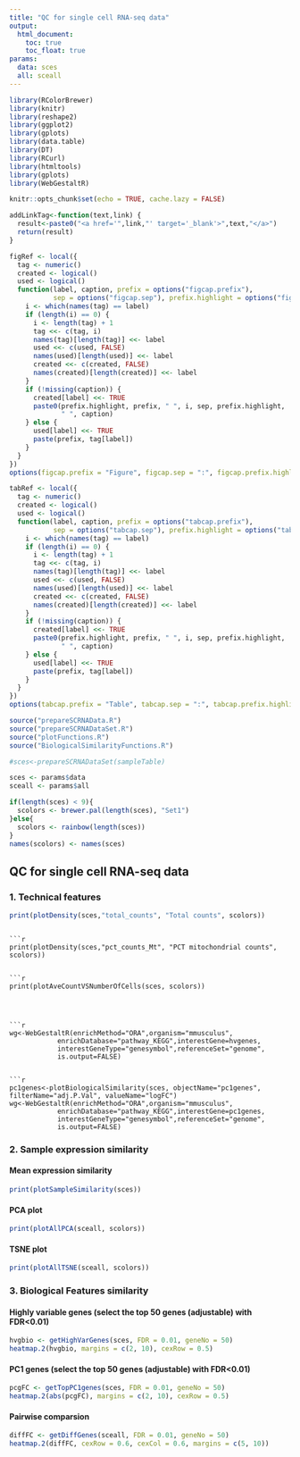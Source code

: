 ```yaml
---
title: "QC for single cell RNA-seq data"
output: 
  html_document:
    toc: true
    toc_float: true
params:
  data: sces
  all: sceall
---
```


```r

library(RColorBrewer)
library(knitr)
library(reshape2)
library(ggplot2)
library(gplots)
library(data.table)
library(DT)
library(RCurl)
library(htmltools)
library(gplots)
library(WebGestaltR)

knitr::opts_chunk$set(echo = TRUE, cache.lazy = FALSE)

addLinkTag<-function(text,link) {
  result<-paste0("<a href='",link,"' target='_blank'>",text,"</a>")
  return(result)
}

figRef <- local({
  tag <- numeric()
  created <- logical()
  used <- logical()
  function(label, caption, prefix = options("figcap.prefix"), 
           sep = options("figcap.sep"), prefix.highlight = options("figcap.prefix.highlight")) {
    i <- which(names(tag) == label)
    if (length(i) == 0) {
      i <- length(tag) + 1
      tag <<- c(tag, i)
      names(tag)[length(tag)] <<- label
      used <<- c(used, FALSE)
      names(used)[length(used)] <<- label
      created <<- c(created, FALSE)
      names(created)[length(created)] <<- label
    }
    if (!missing(caption)) {
      created[label] <<- TRUE
      paste0(prefix.highlight, prefix, " ", i, sep, prefix.highlight, 
             " ", caption)
    } else {
      used[label] <<- TRUE
      paste(prefix, tag[label])
    }
  }
})
options(figcap.prefix = "Figure", figcap.sep = ":", figcap.prefix.highlight = "**")

tabRef <- local({
  tag <- numeric()
  created <- logical()
  used <- logical()
  function(label, caption, prefix = options("tabcap.prefix"), 
           sep = options("tabcap.sep"), prefix.highlight = options("tabcap.prefix.highlight")) {
    i <- which(names(tag) == label)
    if (length(i) == 0) {
      i <- length(tag) + 1
      tag <<- c(tag, i)
      names(tag)[length(tag)] <<- label
      used <<- c(used, FALSE)
      names(used)[length(used)] <<- label
      created <<- c(created, FALSE)
      names(created)[length(created)] <<- label
    }
    if (!missing(caption)) {
      created[label] <<- TRUE
      paste0(prefix.highlight, prefix, " ", i, sep, prefix.highlight, 
             " ", caption)
    } else {
      used[label] <<- TRUE
      paste(prefix, tag[label])
    }
  }
})
options(tabcap.prefix = "Table", tabcap.sep = ":", tabcap.prefix.highlight = "**")

source("prepareSCRNAData.R")
source("prepareSCRNADataSet.R")
source("plotFunctions.R")
source("BiologicalSimilarityFunctions.R")

```

```r
  
#sces<-prepareSCRNADataSet(sampleTable)

sces <- params$data
sceall <- params$all

if(length(sces) < 9){
  scolors <- brewer.pal(length(sces), "Set1")
}else{
  scolors <- rainbow(length(sces))
}
names(scolors) <- names(sces)


```

## QC for single cell RNA-seq data

### 1. Technical features

```r
print(plotDensity(sces,"total_counts", "Total counts", scolors))
```

```

```r
print(plotDensity(sces,"pct_counts_Mt", "PCT mitochondrial counts", scolors))
```

```

```r
print(plotAveCountVSNumberOfCells(sces, scolors))
```

```


```



```

```r

wg<-WebGestaltR(enrichMethod="ORA",organism="mmusculus",
            enrichDatabase="pathway_KEGG",interestGene=hvgenes,
            interestGeneType="genesymbol",referenceSet="genome",
            is.output=FALSE)


```r
pc1genes<-plotBiologicalSimilarity(sces, objectName="pc1genes", filterName="adj.P.Val", valueName="logFC")
wg<-WebGestaltR(enrichMethod="ORA",organism="mmusculus",
            enrichDatabase="pathway_KEGG",interestGene=pc1genes,
            interestGeneType="genesymbol",referenceSet="genome",
            is.output=FALSE)
```

### 2. Sample expression similarity

#### Mean expression similarity

```r
print(plotSampleSimilarity(sces))
```

#### PCA plot

```r
print(plotAllPCA(sceall, scolors))
```

#### TSNE plot

```r
print(plotAllTSNE(sceall, scolors))
```

### 3. Biological Features similarity

#### Highly variable genes (select the top 50 genes (adjustable) with FDR<0.01)

```r
hvgbio <- getHighVarGenes(sces, FDR = 0.01, geneNo = 50)
heatmap.2(hvgbio, margins = c(2, 10), cexRow = 0.5)
```

#### PC1 genes (select the top 50 genes (adjustable) with FDR<0.01)

```r
pcgFC <- getTopPC1genes(sces, FDR = 0.01, geneNo = 50)
heatmap.2(abs(pcgFC), margins = c(2, 10), cexRow = 0.5)
```

#### Pairwise comparsion

```r
diffFC <- getDiffGenes(sceall, FDR = 0.01, geneNo = 50)
heatmap.2(diffFC, cexRow = 0.6, cexCol = 0.6, margins = c(5, 10))
```
